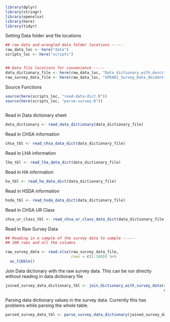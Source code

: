 ```r
library(dplyr)
library(stringr)
library(openxlsx)
library(here)
library(tidyr)
```

Setting Data folder and file locations

```r
## raw data and wrangled data folder locations -----
raw_data_loc <- here("data")
scripts_loc <- here("scripts")


## Data file locations for convenience -----
data_dictionary_file <- here(raw_data_loc, "Data_dictionary_with_description_20201105_CORRECTED.xlsx")
raw_survey_data_file <- here(raw_data_loc, "SPEAKI_Survey_Data_deidentified.xlsx")
```


Source Functions

```r
source(here(scripts_loc, "read-data-dict.R"))
source(here(scripts_loc, "parse-survey.R"))
       
```


Read in Data dictionary sheet

```r
data_dictionary <- read_data_dictionary(data_dictionary_file)
```


Read in CHSA information

```r
chsa_tbl <- read_chsa_data_dict(data_dictionary_file)
```


Read in LHA information

```r
lha_tbl <- read_lha_data_dict(data_dictionary_file)
```


Read in HA information

```r
ha_tbl <- read_ha_data_dict(data_dictionary_file)
```


Read in HSDA information

```r
hsda_tbl <- read_hsda_data_dict(data_dictionary_file)
```


Read in CHSA UR Class

```r
chsa_ur_class_tbl <- read_chsa_ur_class_data_dict(data_dictionary_file)
```

Read in Raw Survey Data

```r
## Reading in a sample of the survey data to sample -----
## 100 rows and all the columns 

raw_survey_data <- read.xlsx(raw_survey_data_file,
                             rows = c(1:100)) %>%
  as_tibble()

```


Join Data dictionary with the raw survey data. This can be run directly
without reading in data dictionary file 

```r
joined_survey_data_dictionary_tbl <- join_dictionary_with_survey_data(raw_survey_data,
                                                                      data_dictionary_file)
```


Parsing data dictionary values in the survey data. Currently this has
problems while parsing the whole table. 

```r
parsed_survey_data_tbl <- parse_survey_data_dictionary(joined_survey_data_dictionary_tbl)
```
